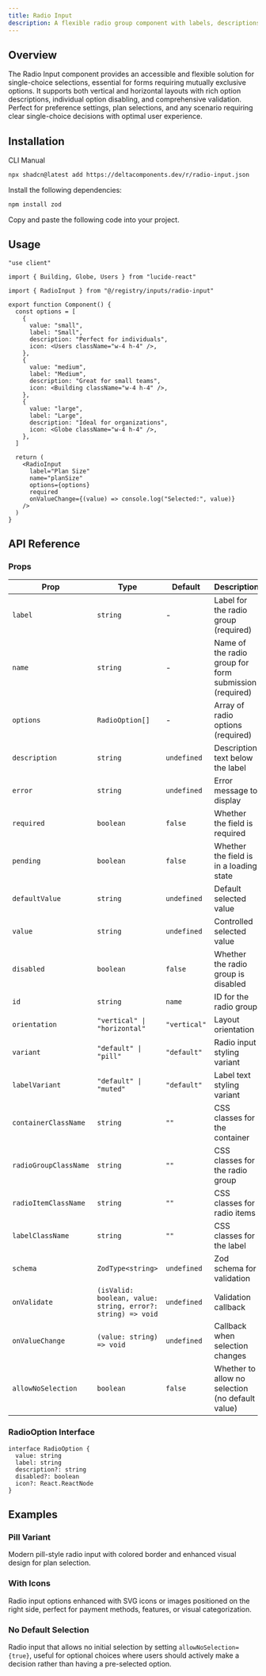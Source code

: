 ```yaml
---
title: Radio Input
description: A flexible radio group component with labels, descriptions, validation, and Zod integration for single-choice selections.
---
```


<ComponentPreview name="radio-input-demo" />

## Overview

The Radio Input component provides an accessible and flexible solution for single-choice selections, essential for forms requiring mutually exclusive options. It supports both vertical and horizontal layouts with rich option descriptions, individual option disabling, and comprehensive validation. Perfect for preference settings, plan selections, and any scenario requiring clear single-choice decisions with optimal user experience.

## Installation

<Tabs defaultValue="cli">

<TabsList>
  <TabsTrigger value="cli">CLI</TabsTrigger>
  <TabsTrigger value="manual">Manual</TabsTrigger>
</TabsList>

<TabsContent value="cli">

```bash
npx shadcn@latest add https://deltacomponents.dev/r/radio-input.json
```

</TabsContent>

<TabsContent value="manual">

<Steps>

<Step>Install the following dependencies:</Step>

```bash
npm install zod
```

<Step>Copy and paste the following code into your project.</Step>

<ComponentSource name="radio-input" />

</Steps>

</TabsContent>

</Tabs>

## Usage

```tsx
"use client"

import { Building, Globe, Users } from "lucide-react"

import { RadioInput } from "@/registry/inputs/radio-input"

export function Component() {
  const options = [
    {
      value: "small",
      label: "Small",
      description: "Perfect for individuals",
      icon: <Users className="w-4 h-4" />,
    },
    {
      value: "medium",
      label: "Medium",
      description: "Great for small teams",
      icon: <Building className="w-4 h-4" />,
    },
    {
      value: "large",
      label: "Large",
      description: "Ideal for organizations",
      icon: <Globe className="w-4 h-4" />,
    },
  ]

  return (
    <RadioInput
      label="Plan Size"
      name="planSize"
      options={options}
      required
      onValueChange={(value) => console.log("Selected:", value)}
    />
  )
}
```

## API Reference

### Props

<div className="overflow-x-auto">

| Prop                  | Type                                                        | Default      | Description                                            |
| --------------------- | ----------------------------------------------------------- | ------------ | ------------------------------------------------------ |
| `label`               | `string`                                                    | -            | Label for the radio group (required)                   |
| `name`                | `string`                                                    | -            | Name of the radio group for form submission (required) |
| `options`             | `RadioOption[]`                                             | -            | Array of radio options (required)                      |
| `description`         | `string`                                                    | `undefined`  | Description text below the label                       |
| `error`               | `string`                                                    | `undefined`  | Error message to display                               |
| `required`            | `boolean`                                                   | `false`      | Whether the field is required                          |
| `pending`             | `boolean`                                                   | `false`      | Whether the field is in a loading state                |
| `defaultValue`        | `string`                                                    | `undefined`  | Default selected value                                 |
| `value`               | `string`                                                    | `undefined`  | Controlled selected value                              |
| `disabled`            | `boolean`                                                   | `false`      | Whether the radio group is disabled                    |
| `id`                  | `string`                                                    | `name`       | ID for the radio group                                 |
| `orientation`         | `"vertical" \| "horizontal"`                                | `"vertical"` | Layout orientation                                     |
| `variant`             | `"default" \| "pill"`                                       | `"default"`  | Radio input styling variant                            |
| `labelVariant`        | `"default" \| "muted"`                                      | `"default"`  | Label text styling variant                             |
| `containerClassName`  | `string`                                                    | `""`         | CSS classes for the container                          |
| `radioGroupClassName` | `string`                                                    | `""`         | CSS classes for the radio group                        |
| `radioItemClassName`  | `string`                                                    | `""`         | CSS classes for radio items                            |
| `labelClassName`      | `string`                                                    | `""`         | CSS classes for the label                              |
| `schema`              | `ZodType<string>`                                           | `undefined`  | Zod schema for validation                              |
| `onValidate`          | `(isValid: boolean, value: string, error?: string) => void` | `undefined`  | Validation callback                                    |
| `onValueChange`       | `(value: string) => void`                                   | `undefined`  | Callback when selection changes                        |
| `allowNoSelection`    | `boolean`                                                   | `false`      | Whether to allow no selection (no default value)       |

</div>

### RadioOption Interface

```tsx
interface RadioOption {
  value: string
  label: string
  description?: string
  disabled?: boolean
  icon?: React.ReactNode
}
```

## Examples

### Pill Variant

Modern pill-style radio input with colored border and enhanced visual design for plan selection.

<ComponentPreview name="radio-input-pill-demo" />

### With Icons

Radio input options enhanced with SVG icons or images positioned on the right side, perfect for payment methods, features, or visual categorization.

<ComponentPreview name="radio-input-icons-demo" />

### No Default Selection

Radio input that allows no initial selection by setting `allowNoSelection={true}`, useful for optional choices where users should actively make a decision rather than having a pre-selected option.

<ComponentPreview name="radio-input-no-selection-demo" />
